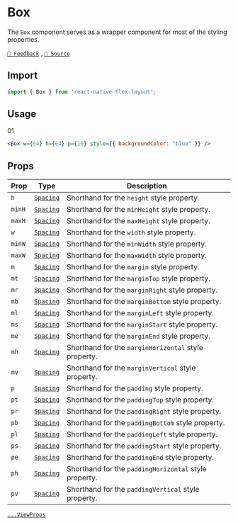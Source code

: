 
<Head>
  <title>Box | React Native Flex Layout</title>
  <meta
    name="description"
    content="The Box component serves as a wrapper component for most of the styling properties."
  />
</Head>

# Box

The `Box` component serves as a wrapper component for most of the styling properties.

[`💬 Feedback`](https://github.com/yamankatby/react-native-flex-layout/labels/box) , [`🌱 Source`](https://github.com/yamankatby/react-native-flex-layout/blob/main/src/Box.tsx)

## Import

```js
import { Box } from 'react-native-flex-layout';
```

## Usage

<div className="eg">
  <div>
    01
  </div>
</div>

```jsx
<Box w={64} h={64} p={16} style={{ backgroundColor: "blue" }} />
```

## Props

| Prop   | Type                         | Description                                           |
|--------|------------------------------|-------------------------------------------------------|
| `h`    | [`Spacing`](/guides/spacing) | Shorthand for the `height` style property.            |
| `minH` | [`Spacing`](/guides/spacing) | Shorthand for the `minHeight` style property.         |
| `maxH` | [`Spacing`](/guides/spacing) | Shorthand for the `maxHeight` style property.         |
| `w`    | [`Spacing`](/guides/spacing) | Shorthand for the `width` style property.             |
| `minW` | [`Spacing`](/guides/spacing) | Shorthand for the `minWidth` style property.          |
| `maxW` | [`Spacing`](/guides/spacing) | Shorthand for the `maxWidth` style property.          |
| `m`    | [`Spacing`](/guides/spacing) | Shorthand for the `margin` style property.            |
| `mt`   | [`Spacing`](/guides/spacing) | Shorthand for the `marginTop` style property.         |
| `mr`   | [`Spacing`](/guides/spacing) | Shorthand for the `marginRight` style property.       |
| `mb`   | [`Spacing`](/guides/spacing) | Shorthand for the `marginBottom` style property.      |
| `ml`   | [`Spacing`](/guides/spacing) | Shorthand for the `marginLeft` style property.        |
| `ms`   | [`Spacing`](/guides/spacing) | Shorthand for the `marginStart` style property.       |
| `me`   | [`Spacing`](/guides/spacing) | Shorthand for the `marginEnd` style property.         |
| `mh`   | [`Spacing`](/guides/spacing) | Shorthand for the `marginHorizontal` style property.  |
| `mv`   | [`Spacing`](/guides/spacing) | Shorthand for the `marginVertical` style property.    |
| `p`    | [`Spacing`](/guides/spacing) | Shorthand for the `padding` style property.           |
| `pt`   | [`Spacing`](/guides/spacing) | Shorthand for the `paddingTop` style property.        |
| `pr`   | [`Spacing`](/guides/spacing) | Shorthand for the `paddingRight` style property.      |
| `pb`   | [`Spacing`](/guides/spacing) | Shorthand for the `paddingBottom` style property.     |
| `pl`   | [`Spacing`](/guides/spacing) | Shorthand for the `paddingLeft` style property.       |
| `ps`   | [`Spacing`](/guides/spacing) | Shorthand for the `paddingStart` style property.      |
| `pe`   | [`Spacing`](/guides/spacing) | Shorthand for the `paddingEnd` style property.        |
| `ph`   | [`Spacing`](/guides/spacing) | Shorthand for the `paddingHorizontal` style property. |
| `pv`   | [`Spacing`](/guides/spacing) | Shorthand for the `paddingVertical` style property.   |

[`...ViewProps`](https://reactnative.dev/docs/view#props)
